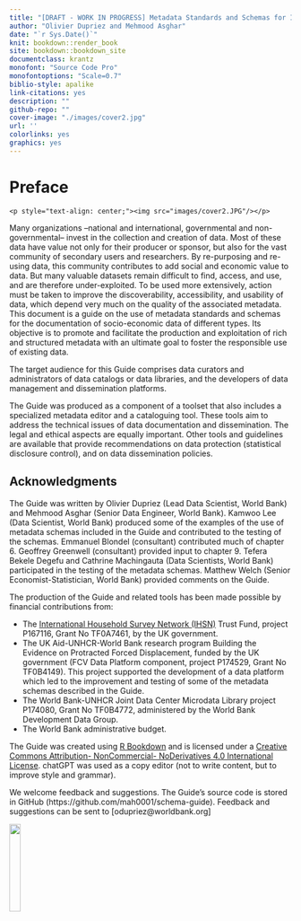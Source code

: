 --- 
title: "[DRAFT - WORK IN PROGRESS] Metadata Standards and Schemas for Improved Data Discoverability and Usability"
author: "Olivier Dupriez and Mehmood Asghar"
date: "`r Sys.Date()`"
knit: bookdown::render_book
site: bookdown::bookdown_site
documentclass: krantz
monofont: "Source Code Pro"
monofontoptions: "Scale=0.7"
biblio-style: apalike
link-citations: yes
description: ""
github-repo: ""
cover-image: "./images/cover2.jpg"
url: ''
colorlinks: yes
graphics: yes
---

# Preface {-}

```{asis, echo=identical(knitr:::pandoc_to(), 'html')}
<p style="text-align: center;"><img src="images/cover2.JPG"/></p>
```
Many organizations --national and international, governmental and non-governmental-- invest in the collection and creation of data. Most of these data have value not only for their producer or sponsor, but also for the vast community of secondary users and researchers. By re-purposing and re-using data, this community contributes to add social and economic value to data. But many valuable datasets remain difficult to find, access, and use, and are therefore under-exploited. To be used more extensively, action must be taken to improve the discoverability, accessibility, and usability of data, which depend very much on the quality of the associated metadata. This document is a guide on the use of metadata standards and schemas for the documentation of socio-economic data of different types. Its objective is to promote and facilitate the production and exploitation of rich and structured metadata with an ultimate goal to foster the responsible use of existing data. 

The target audience for this Guide comprises data curators and administrators of data catalogs or data libraries, and the developers of data management and dissemination platforms.

The Guide was produced as a component of a toolset that also includes a specialized metadata editor and a cataloguing tool. These tools aim to address the technical issues of data documentation and dissemination. The legal and ethical aspects are equally important. Other tools and guidelines are available that provide recommendations on data protection (statistical disclosure control), and on data dissemination policies. 

## Acknowledgments {-}

The Guide was written by Olivier Dupriez (Lead Data Scientist, World Bank) and Mehmood Asghar (Senior Data Engineer, World Bank). Kamwoo Lee (Data Scientist, World Bank) produced some of the examples of the use of metadata schemas included in the Guide and contributed to the testing of the schemas. Emmanuel Blondel (consultant) contributed much of chapter 6. Geoffrey Greenwell (consultant) provided input to chapter 9. Tefera Bekele Degefu and Cathrine Machingauta (Data Scientists, World Bank) participated in the testing of the metadata schemas. Matthew Welch (Senior Economist-Statistician, World Bank) provided comments on the Guide.

The production of the Guide and related tools has been made possible by financial contributions from:

   - The [International Household Survey Network (IHSN)](www.ihsn.org) Trust Fund, project P167116, Grant No TF0A7461, by the UK government.
   - The UK Aid-UNHCR-World Bank research program Building the Evidence on Protracted Forced Displacement, funded by the UK government (FCV Data Platform component, project P174529, Grant No TF0B4149). This project supported the development of a data platform which led to the improvement and testing of some of the metadata schemas described in the Guide.
   - The World Bank-UNHCR Joint Data Center Microdata Library project P174080, Grant No TF0B4772, administered by the World Bank Development Data Group.
   - The World Bank administrative budget.

The Guide was created using [R Bookdown](https://bookdown.org/) and is licensed under a [Creative Commons Attribution- NonCommercial- NoDerivatives 4.0 International License](https://creativecommons.org/licenses/by-nc-nd/4.0/). chatGPT was used as a copy editor (not to write content, but to improve style and grammar).

We welcome feedback and suggestions. The Guide's source code is stored in GitHub (https://github.com/mah0001/schema-guide). Feedback and suggestions can be sent to [odupriez@worldbank.org]

![](./images/index_ccby_logo.png){width=20%}
</center>
